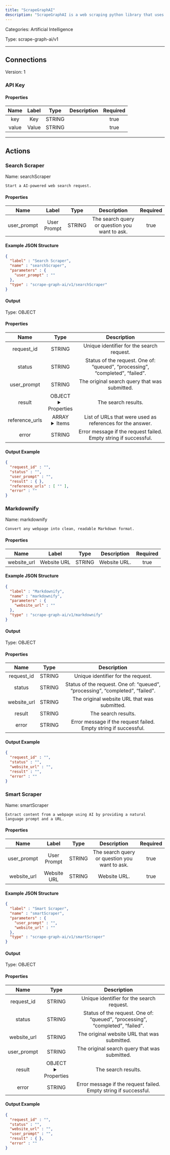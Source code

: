 ```yaml
---
title: "ScrapeGraphAI"
description: "ScrapeGraphAI is a web scraping python library that uses LLM and direct graph logic to create scraping pipelines for websites and local documents."
---
```



Categories: Artificial Intelligence


Type: scrape-graph-ai/v1

<hr />



## Connections

Version: 1


### API Key

#### Properties

|      Name       |      Label     |     Type     |     Description     | Required |
|:---------------:|:--------------:|:------------:|:-------------------:|:--------:|
| key | Key | STRING |  | true |
| value | Value | STRING |  | true |





<hr />


## Actions


### Search Scraper
Name: searchScraper

`Start a AI-powered web search request.`

#### Properties

|      Name       |      Label     |     Type     |     Description     | Required |
|:---------------:|:--------------:|:------------:|:-------------------:|:--------:|
| user_prompt | User Prompt | STRING | The search query or question you want to ask. | true |

#### Example JSON Structure
```json
{
  "label" : "Search Scraper",
  "name" : "searchScraper",
  "parameters" : {
    "user_prompt" : ""
  },
  "type" : "scrape-graph-ai/v1/searchScraper"
}
```

#### Output



Type: OBJECT


#### Properties

|     Name     |     Type     |     Description     |
|:------------:|:------------:|:-------------------:|
| request_id | STRING | Unique identifier for the search request. |
| status | STRING | Status of the request. One of: “queued”, “processing”, “completed”, “failed”. |
| user_prompt | STRING | The original search query that was submitted. |
| result | OBJECT <details> <summary> Properties </summary> &#123;&#125; </details> | The search results. |
| reference_urls | ARRAY <details> <summary> Items </summary> [STRING] </details> | List of URLs that were used as references for the answer. |
| error | STRING | Error message if the request failed. Empty string if successful. |




#### Output Example
```json
{
  "request_id" : "",
  "status" : "",
  "user_prompt" : "",
  "result" : { },
  "reference_urls" : [ "" ],
  "error" : ""
}
```


### Markdownify
Name: markdownify

`Convert any webpage into clean, readable Markdown format.`

#### Properties

|      Name       |      Label     |     Type     |     Description     | Required |
|:---------------:|:--------------:|:------------:|:-------------------:|:--------:|
| website_url | Website URL | STRING | Website URL. | true |

#### Example JSON Structure
```json
{
  "label" : "Markdownify",
  "name" : "markdownify",
  "parameters" : {
    "website_url" : ""
  },
  "type" : "scrape-graph-ai/v1/markdownify"
}
```

#### Output



Type: OBJECT


#### Properties

|     Name     |     Type     |     Description     |
|:------------:|:------------:|:-------------------:|
| request_id | STRING | Unique identifier for the request. |
| status | STRING | Status of the request. One of: “queued”, “processing”, “completed”, “failed”. |
| website_url | STRING | The original website URL that was submitted. |
| result | STRING | The search results. |
| error | STRING | Error message if the request failed. Empty string if successful. |




#### Output Example
```json
{
  "request_id" : "",
  "status" : "",
  "website_url" : "",
  "result" : "",
  "error" : ""
}
```


### Smart Scraper
Name: smartScraper

`Extract content from a webpage using AI by providing a natural language prompt and a URL.`

#### Properties

|      Name       |      Label     |     Type     |     Description     | Required |
|:---------------:|:--------------:|:------------:|:-------------------:|:--------:|
| user_prompt | User Prompt | STRING | The search query or question you want to ask. | true |
| website_url | Website URL | STRING | Website URL. | true |

#### Example JSON Structure
```json
{
  "label" : "Smart Scraper",
  "name" : "smartScraper",
  "parameters" : {
    "user_prompt" : "",
    "website_url" : ""
  },
  "type" : "scrape-graph-ai/v1/smartScraper"
}
```

#### Output



Type: OBJECT


#### Properties

|     Name     |     Type     |     Description     |
|:------------:|:------------:|:-------------------:|
| request_id | STRING | Unique identifier for the search request. |
| status | STRING | Status of the request. One of: “queued”, “processing”, “completed”, “failed”. |
| website_url | STRING | The original website URL that was submitted. |
| user_prompt | STRING | The original search query that was submitted. |
| result | OBJECT <details> <summary> Properties </summary> &#123;&#125; </details> | The search results. |
| error | STRING | Error message if the request failed. Empty string if successful. |




#### Output Example
```json
{
  "request_id" : "",
  "status" : "",
  "website_url" : "",
  "user_prompt" : "",
  "result" : { },
  "error" : ""
}
```





